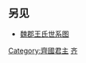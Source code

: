 {{主條目消歧義|本條目是列举[[战国时期|战国时期]][[田齐|田齐]]的君主世系图。關於[[春秋时期|春秋时期]][[姜齐|姜齐]]的君主世系，請见[[姜齐君主世系图|姜齐君主世系图]]。}}
{{chart/start}}
{{chart| | | | | Cw | | | | Cw=<sup>(1)</sup> '''[[陈完|田敬仲]]'''<br>田完<br>前706年-？}}
{{chart| | | | | |!| | | | | | | | |}}
{{chart| | | | | My | | |My=<sup>(2)</sup> '''[[田孟夷|田孟夷]]'''<br>田穉}}
{{chart| | | | | |!| | | | | | | |}}
{{chart| | | | | Mz | | |Mz=<sup>(3)</sup> '''[[田孟莊|田孟莊]]'''<br>田湣}}
{{chart| | | | | |!| | | | | | | ||}}
{{chart| | | | | We | | | |We=<sup>(4)</sup> '''[[田文子|田文子]]'''<br>田須無}}
{{chart| | | | | |!| | | | | |}}
{{chart| | | | | Hu | | | | | | | | |Hu=<sup>(5)</sup> '''[[田桓子|田桓子]]'''<br>田無宇}}
{{chart| |,|-|-|-|+|-|-|-|v|-|-|-|-|-|-|-|-|-|-|-|-|-|-|-|v|-|-|-|.| |}}
{{chart| Wu | | Xi | | Zh | | | | | | | | | | | | | | Sh | | We |Wu=<sup>(6)</sup> '''[[田武子|田武子]]'''<br>田開|Xi=<sup>(7)</sup> '''[[田僖子|田僖子]]'''<br>田乞<br>？-'''前485年'''|Zh=[[陈昭子|陈昭子]]<br>田莊|Sh=[[田書|田書]]<br>孙氏|We=[[子亹_(齐国)|子亹]]}}
{{chart| |,|-|-|-|+|-|-|-|v|-|v|-|v|-|v|-|v|-|v|-|.| | | |!| | | |!|}}
{{chart| Gu | | Che | | Zs |!| Xuan |!| Lqz |!| Hui | | Pin | | Xi |Gu=[[陈瓘_(春秋)|田瓘]]|Che=<sup>(8)</sup> '''[[田成子|田成子]]'''<br>田恆|Zs=[[子士|子士]]|Xuan=宣子|Lqz=廪邱子|Hui=惠子|Pin=[[孙凭|孙凭]]|Xi=[[子献|子献]]}}
{{chart| | | | | |!| | | | | |!| | | |!| | | |!| | | | | |!| | | |!|}}
{{chart| | | | | Xi | | | | Ji | | Mu | | Ma | | | | Sw | | Zy |Xi=<sup>(9)</sup> '''[[田襄子|田襄子]]'''<br>田盤|Ji=简子|Mu=穆子|Ma=芒子|Sw=[[孙武|孙武]]<br>前545年-前470年|Zy=[[诸御鞅|诸御鞅]]}}
{{chart| | | | | |!|}}
{{chart| | | | | Zh |Zh=<sup>(10)</sup> '''[[田莊子|田莊子]]'''<br>田白<br>？-'''前411年'''}}
{{chart| |,|-|-|-|(|}}
{{chart| Dao| | Tai |Dao=<sup>(11)</sup> '''[[田悼子|田悼子]]'''<br>？-'''前411年-前405年'''|Tai=<sup>(1)</sup> '''[[田和|齐太公]]'''<br>田和<br><small>?-'''前404年-前386年-前384年'''}}
{{chart| |,|-|-|-|(|}}
{{chart| Ya | | Hu |Ya=<sup>(2)</sup> '''[[田侯剡|田侯剡]]'''<br><small>?-'''前383年-前375年'''|Hu=<sup>(3)</sup> '''[[田午|田齐孝武桓公]]'''<br>田午<br><small>前400年-'''前374年-前357年'''}}
{{chart| |!| | | |!|}}
{{chart| Ru | | We |Ru=[[孺子喜|孺子喜]]<br>？-前375年|We=<sup>(4)</sup> '''[[齊威王|齊威王]]'''<br>田因齊<br><small>前378年-'''前356年-前320年'''}}
{{chart| | | | | |)|-|-|-|v|-|-|-|.|}}
{{chart| | | | | Xu | | Js | | Yi |Xu=<sup>(5)</sup> '''[[齊宣王|齊宣王]]'''<br>田辟疆<br><small>前350年-'''前319年-前301年'''|Yi=[[靖郭君|靖郭君]]<br>田婴|Js=[[郊师|郊师]]}}
{{chart| | | | | |!| | | | | | | |!|}}
{{chart| | | | | Mi | | | | | | We |Mi=<sup>(6)</sup> '''[[齊湣王|齊湣王]]'''<br>田遂<br><small>前323年-'''前300年-前284年'''|We=[[孟尝君|孟尝君]]<br>田文<br>？-前279年}}
{{chart| | | | | |!|}}
{{chart| | | | | Xi |Xi=<sup>(7)</sup> '''[[齊襄王|齊襄王]]'''<br>田法章<br><small>?-'''前283年-前265年'''}}
{{chart| | | | | |)|-|-|-|.|}}
{{chart| | | | | Ji | | Ja | |Ji=<sup>(8)</sup> '''[[齊王建|齊敬王]]'''<br>田建<br><small>前280年-'''前264年-前221年'''|Ja='''[[田假|田假]]'''<br><small>?-'''前208年'''-'''前205年'''}}
{{chart| | | | | |!|}}
{{chart| | | | | Mo |Mo=□}}
{{chart| | | | | |!|}}
{{chart| | | | | An |An=[[田安|田安]]<br>?-前206年}}
{{chart/end}}

==另见==
*[[魏郡王氏世系图|魏郡王氏世系图]]

{{田齐君主}}
{{中国君主世系图}} 

<noinclude>
[[Category:齊國君主|Category:齊國君主]]
[[Category:中国君主世系图|齐]]

</noinclude>